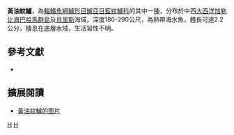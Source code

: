 {{Speciesbox
| genus = Lipogramma
| species = flavescens
| authority = [[Gilmore|Gilmore]] & [[Jones|Jones]], 1988
| status = NE
| status_system = IUCN3.1
}}

'''黃油紋鱸'''，為[[輻鰭魚綱|輻鰭魚綱]][[鱸形目|鱸形目]][[鱸亞目|鱸亞目]][[藍紋鱸科|藍紋鱸科]]的其中一[[種|種]]，分布於中西[[大西洋|大西洋]][[加勒比海|加勒比海]][[巴哈馬群島|巴哈馬群島]]及[[貝里斯|貝里斯]]海域，深度180-290公尺，為熱帶海水魚，體長可達2.2公分，棲息在底層水域，生活習性不明。
==參考文獻 ==
*{{FishBase_species|genus=Lipogramma|species=flavescens|year=2016|month=10}}

== 擴展閱讀 ==
* [https://biogeodb.stri.si.edu/caribbean/resources/img/images/species/5323_9624.jpg 黃油紋鱸的图片]

{{Taxonbar}}

[[Category:1988年描述的鱼类|H]]
[[Category:油紋鱸屬|H]]


{{鱸形目小作品}}